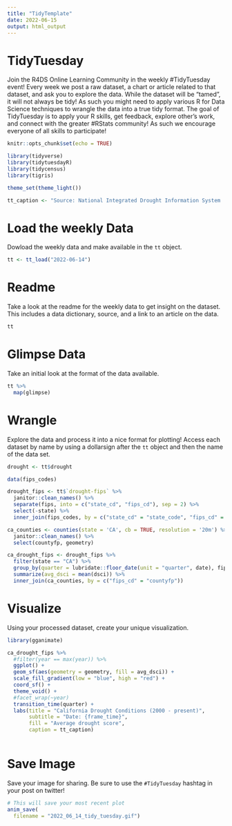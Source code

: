 ```yaml
---
title: "TidyTemplate"
date: 2022-06-15
output: html_output
---
```


# TidyTuesday

Join the R4DS Online Learning Community in the weekly #TidyTuesday event!
Every week we post a raw dataset, a chart or article related to that dataset, and ask you to explore the data.
While the dataset will be “tamed”, it will not always be tidy! As such you might need to apply various R for Data Science techniques to wrangle the data into a true tidy format.
The goal of TidyTuesday is to apply your R skills, get feedback, explore other’s work, and connect with the greater #RStats community!
As such we encourage everyone of all skills to participate!

```r

knitr::opts_chunk$set(echo = TRUE)

library(tidyverse)
library(tidytuesdayR)
library(tidycensus)
library(tigris)

theme_set(theme_light())

tt_caption <- "Source: National Integrated Drought Information System  |  DataViz: Tony Galvan (@GDataScience1)"

```

# Load the weekly Data

Dowload the weekly data and make available in the `tt` object.

```r

tt <- tt_load("2022-06-14")

```


# Readme

Take a look at the readme for the weekly data to get insight on the dataset.
This includes a data dictionary, source, and a link to an article on the data.

```r

tt

```


# Glimpse Data

Take an initial look at the format of the data available.

```r

tt %>% 
  map(glimpse)

```

# Wrangle

Explore the data and process it into a nice format for plotting! Access each dataset by name by using a dollarsign after the `tt` object and then the name of the data set.

```r

drought <- tt$drought

data(fips_codes)

drought_fips <- tt$`drought-fips` %>%
  janitor::clean_names() %>%
  separate(fips, into = c("state_cd", "fips_cd"), sep = 2) %>%
  select(-state) %>%
  inner_join(fips_codes, by = c("state_cd" = "state_code", "fips_cd" = "county_code"))

ca_counties <- counties(state = 'CA', cb = TRUE, resolution = '20m') %>%
  janitor::clean_names() %>%
  select(countyfp, geometry)

ca_drought_fips <- drought_fips %>%
  filter(state == "CA") %>%
  group_by(quarter = lubridate::floor_date(unit = "quarter", date), fips_cd) %>%
  summarize(avg_dsci = mean(dsci)) %>%
  inner_join(ca_counties, by = c("fips_cd" = "countyfp"))

```


# Visualize

Using your processed dataset, create your unique visualization.

```r
library(gganimate)

ca_drought_fips %>%
  #filter(year == max(year)) %>%
  ggplot() +
  geom_sf(aes(geometry = geometry, fill = avg_dsci)) +
  scale_fill_gradient(low = "blue", high = "red") +
  coord_sf() +
  theme_void() +
  #facet_wrap(~year)
  transition_time(quarter) +
  labs(title = "California Drought Conditions (2000 - present)",
       subtitle = "Date: {frame_time}",
       fill = "Average drought score",
       caption = tt_caption)
  
```

# Save Image

Save your image for sharing. Be sure to use the `#TidyTuesday` hashtag in your post on twitter! 

```r

# This will save your most recent plot
anim_save(
  filename = "2022_06_14_tidy_tuesday.gif")

```
